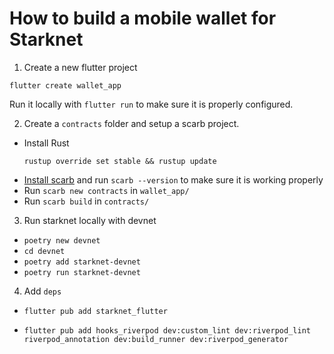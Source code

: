 # How to build a mobile wallet for Starknet

1. Create a new flutter project

```
flutter create wallet_app
```

Run it locally with `flutter run` to make sure it is properly configured.

2. Create a `contracts` folder and setup a scarb project.

- Install Rust
  ```
  rustup override set stable && rustup update
  ```
- [Install scarb](https://docs.swmansion.com/scarb/docs/install) and run `scarb --version` to make sure it is working properly
- Run `scarb new contracts` in `wallet_app/`
- Run `scarb build` in `contracts/`

3. Run starknet locally with devnet

- `poetry new devnet`
- `cd devnet`
- `poetry add starknet-devnet`
- `poetry run starknet-devnet`

4. Add `deps`

- `flutter pub add starknet_flutter`
- ```
  flutter pub add hooks_riverpod dev:custom_lint dev:riverpod_lint riverpod_annotation dev:build_runner dev:riverpod_generator
  ```

```

```
